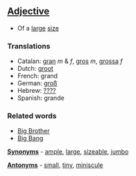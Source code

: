==[[Adjective]]==

*Of a [[large]] [[size]]

===Translations===
*Catalan: [[gran]] ''m'' & ''f'', [[gros]] ''m'', [[grossa]] ''f''
*Dutch: [[groot]]
*French: grand
*German: [[groß]]
*Hebrew: [[????]]
*Spanish: grande

===Related words===
*[[Big Brother]]
*[[Big Bang]]

'''[[Synonym]]s''' - [[ample]], [[large]], [[sizeable]], [[jumbo]]

'''[[Antonym]]s''' - [[small]], [[tiny]], [[miniscule]]